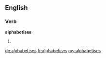 ==English==

===Verb===
'''alphabetises'''

# {{third-person singular of|alphabetise}}

[[de:alphabetises]]
[[fr:alphabetises]]
[[my:alphabetises]]